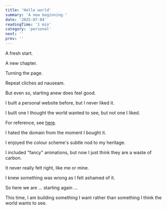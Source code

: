 ```yaml
---
title: 'Hello world'
summary: 'A new beginning.'
date: '2025-07-04'
readingTime: '1 min'
category: 'personal'
next: ''
prev: ''
---
```


A fresh start.

A new chapter.

Turning the page.

Repeat cliches ad nauseam.

But even so, starting anew does feel good.

I built a personal website before, but I never liked it.

I built one I thought the world wanted to see, but not one I liked.

For reference, see [here](https://aiconsult.uk).

I hated the domain from the moment I bought it.

I enjoyed the colour scheme's subtle nod to my heritage.

I included "fancy" animations, but now I just think they are a waste of carbon.

It never really felt right, like me or mine.

I knew something was wrong as I felt ashamed of it.

So here we are ... starting again ...

This time, I am building something I want rather than something I think the world wants to see. 
